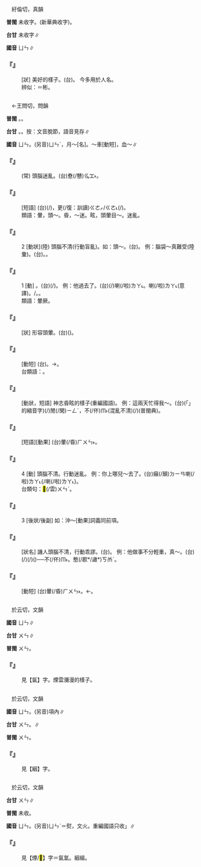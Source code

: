 
=={{ruby|贇|ㄩㄣ}}==

　紆倫切，真韻

'''普閩''' 未收字。(新華典收字)。

'''台甘''' 未收字∥

'''國音''' <rt>ㄩㄣ</rt>∥

    

==='''『{{ruby|贇|ㄩㄣ}}』'''===
: [狀] 美好的樣子。(台){{ruby|真|ㄐㄧㄣ}}{{ruby|<mark>&#xffad0;</mark>|ㄙㄨㄧˋ}}{{ruby|真|ㄐㄧㄣ}}{{ruby|好|ㄏㄜˋ}}{{ruby|看|ㄎㄨㆩ˪}}{{ruby|丌|ㆤ}}{{ruby|款|ㄎㄨㄢˋ}}。 今多用於人名。
:辨似：{{ruby|斌|ㄅㄧㄣ}}＝彬。
:
    

=={{ruby|暈|ㄩㄣ}}==

　←王問切，問韻

'''普閩''' {{ruby|(文)|ㄨㄣ˫}}。{{ruby|(白)|ㆭ˫}}。

'''台甘''' {{ruby|(文)|ㄨㄣ˫}}。{{ruby|(語)|ㆭ˫}}。按：文音脫節，語音見存∥

'''國音''' <rt>ㄩㄣ</rt>。(另音)<rt>ㄩㄣˋ</rt>，月～[名]。～車[動短]{{ruby|。|ㄧㄣˋ}}，血～∥

    

==='''『{{ruby|暈|ㄩㄣ}}{{ruby|頭|ㄊㄡˊ}}{{ruby|暈|ㄩㄣ}}{{ruby|腦|ㄋㄠˇ}}』'''===
: (常) 頭腦迷亂。(台){{ruby|頭|ㄊㄠˊ}}{{ruby|殼|ㄎㄚㆶ}}{{ruby|眩|ㄏㄧㄣˊ}}憃(/戇)<rt>ㆣㆲ˫</rt>{{ruby|眩|ㄒㄧㄣˊ}}{{ruby|戇|ㆣㆲ˫}}。
    

==='''『{{ruby|暈|ㄩㄣ}}{{ruby|死|ㄙˇ}}{{ruby|復|ㄈㄨˋ}}{{ruby|蘇|ㄙㄨ}}』'''===
: [短語] (台){{ruby|暈|ㄏㄨㄣ˫}}(/{{ruby|昏|ㄏㄨㄣ}}{{ruby|死|ㄒㄧˋ}}){{ruby|去|ㄎㄧ˪}}，更(/復：訓讀)<rt>ㄍㄜㆷ/ㄍㄜ˪</rt>{{ruby|再|ㄗㄞ˪}}{{ruby|活|ㄨㄚㆷ ͘}}(/{{ruby|精|ㄐㄧㄥ}}{{ruby|神|ㄒㄧㄣˊ}}){{ruby|起|·ㄎㄧˋ}}{{ruby|來|·ㄌㄞˊ}}。
:類語：暈，頭～。昏，～迷。眩，頭暈目～。迷亂。
:
    

==='''『{{ruby|暈|ㄩㄣ}}』'''===
:2  [動狀](陸) 頭腦不清(行動盲亂)。如：頭～。(台){{ruby|頭|ㄊㄠˊ}}{{ruby|殼|ㄎㄚㆶ}}{{ruby|眩|ㄏㄧㄣˊ}}。 例：腦袋～真難受(陸彙)。(台){{ruby|頭|ㄊㄠˊ}}{{ruby|殼|ㄎㄚㆶ}}{{ruby|眩|ㄏㄧㄣˊ}}{{ruby|真|ㄐㄧㄣ}}{{ruby|艱|ㄍㄢ}}{{ruby|苦|ㄎㆦˋ}}。{{ruby|擋|ㄉㆲ˪}}{{ruby|<mark>&#xffa45;</mark>|ㆠㆤ˫/ㆠㄨㆤ˫}}{{ruby|住|ㄉㄧㄠˊ}}。
    

==='''『{{ruby|暈|ㄩㄣ}}』'''===
:1  [動] {{ruby|昏|ㄏㄨㄣ}}{{ruby|倒|ㄉㄠˇ}}。(台){{ruby|昏|ㄏㄨㄣ˫}}{{ruby|→|ㄏㄨㄣ}}(/{{ruby|暈|ㄨㄣ˫}}){{ruby|倒|ㄉㄜˋ}}{{ruby|→|·ㄉㄜˋ}}。 例：他{{ruby|～|ㄩㄣ}}過去了。(台){{ruby|伊|ㄧ}}{{ruby|暈|ㄨㄣ˫}}(/{{ruby|昏|ㄏㄨㄣ˫}}{{ruby|→|ㄏㄨㄣ}}){{ruby|去|ㄎㄧ˪}}喇(/啦)<rt>ㄌㄚ˪</rt>。{{ruby|昏|ㄏㄨㄣ˫}}{{ruby|昏|ㄏㄨㄣ˫}}{{ruby|倒|ㄉㄜˋ}}{{ruby|倒|ㄉㄜˋ}}{{ruby|落|ㄌㄜㆷ ͘}}{{ruby|去|·ㄎㄧ˪}}喇(/啦)<rt>ㄌㄚ˪</rt>(意譯)。/{{ruby|伊|ㄧ}}{{ruby|暈|ㄏㄨㄣ˫}}{{ruby|倒|ㄉㄜ˪}}。{{ruby|昏|ㄏㄨㄣ˫}}{{ruby|去|ㄎㄧ˪}}。
:類語：暈厥。
:
    

==='''『{{ruby|暈|ㄩㄣ}}{{ruby|乎|ㄏㄨ}}{{ruby|乎|ㄏㄨ}}』'''===
: [狀] 形容頭暈。(台)({{ruby|頭|ㄊㄠˊ}}{{ruby|殼|ㄎㄚㆶ}}){{ruby|眩|ㄏㄧㄣˊ}}{{ruby|眩|ㄏㄧㄣˊ}}。
    

==='''『{{ruby|頭|ㄊㄡˊ}}{{ruby|暈|ㄩㄣ}}』'''===
: [動短] (台){{ruby|頭|ㄊㄠˊ}}{{ruby|殼|ㄎㄚㆶ}}{{ruby|眩|ㄏㄧㄣˊ}}。→{{ruby|憃|ㆣㆲ˫}}{{ruby|神|ㄒㄧㄣˊ}}。
:台類語：{{ruby|悾|ㄎㆲ}}{{ruby|顛|ㄉㄧㄢ}}。
:
    

==='''『{{ruby|暈|ㄩㄣ}}{{ruby|頭|ㄊㄡˊ}}{{ruby|轉|ㄓㄨㄢˇ}}{{ruby|向|ㄒㄧㄤˋ}}』'''===
: [動狀，短語] 神志昏眩的樣子(重編國語)。 例：這兩天忙得我～。(台){{ruby|<mark>&#xffb50;</mark>|ㄐㄧㆵ}}(「{{ruby|此|ㄐㄧˋ}}{{ruby|一|ㄐㄧㆵ ͘}}」的縮音字)(/{{ruby|此|ㄐㄧㆵ}}){{ruby|兩|ㄋㆭ˫}}{{ruby|三|ㄙㆩ}}{{ruby|日|ㆢㄧㆵ ͘/ㄌㄧㆵ ͘}}{{ruby|無|ㆠㄜˊ}}閒(/閑)<rt>ㄧㄥˊ</rt>{{ruby|<mark>&#xffa42;</mark>|ㄍㄚㆷ}}，{{ruby|我|ㆣㄨㄚˋ}}{{ruby|攏|ㄌㆲˋ}}不(/伓)<rt>ㆬ˫</rt>{{ruby|知|ㄗㄞ}}{{ruby|頭|ㄊㄠˊ}}{{ruby|天|ㄊㆪ}}(混亂不清){{ruby|去|ㄎㄧ˪}}(/{{ruby|頭|ㄊㄠˊ}}{{ruby|眩|ㄏㄧㄣˊ}}{{ruby|目|ㆠㄚㆶ ͘}}{{ruby|暗|ㆰ˪}})(普閩典)。
    

==='''『{{ruby|嚇|ㄒㄧㄚˋ}}{{ruby|暈|ㄩㄣ}}{{ruby|了|ㄌㄜ}}』'''===
: [短語][動果] (台){{ruby|驚|ㄍㄧㆩ}}{{ruby|到|ㄍㄚㆷ}}暈(/昏)<rt>ㄏㄨㄣ˫</rt>{{ruby|去|·ㄎㄧ˪}}。
    

==='''『{{ruby|暈|ㄩㄣ}}』'''===
:4  [動] 頭腦不清。行動迷亂。 例：你上哪兒～去了。(台){{ruby|汝|ㄌㄧˋ}}{{ruby|是|ㄒㄧ˫}}癲(/顛)<rt>ㄉㄧㄢ</rt>{{ruby|對|ㄉㄨㄧ˪}}{{ruby|底|ㄉㄜˋ}}{{ruby|位|ㄨㄧ˫}}{{ruby|去|ㄎㄧ˪}}喇(/啦)<rt>ㄌㄚ˪</rt>{/{{ruby|去|ㄎㄧ˪}}喇(/啦)<rt>ㄌㄚ˪</rt>{{ruby|咧|ㄌㆤ˪}}}。
:台類句：{{ruby|汝|ㄌㄧˋ}}{{ruby|去|ㄎㄧ˪}}{{ruby|底|ㄉㄜˋ}}{{ruby|位|ㄨㄧ˫}}{{ruby|歪|ㄨㆮ/ㄨㄞ}}<mark>&#xf9bfa;</mark>(/雲)<rt>ㄨㄣˊ</rt>。
:
    

==='''『{{ruby|暈|ㄩㄣ}}』'''===
:3  [後狀/後副] 如：沖～[動果]詞義同前項。
    

==='''『{{ruby|暈|ㄩㄣ}}{{ruby|頭|·ㄊㄡˊ}}』'''===
: [狀名] 譏人頭腦不清，行動乖謬。(台){{ruby|悾|ㄎㆲˋ}}{{ruby|憨|ㄎㆰˋ}}。 例：他做事不分輕重，真～。(台){{ruby|伊|ㄧ}}{{ruby|做|ㄗㄨㆤ˪/ㄗㄜ˪}}{{ruby|載|ㄉㄞ˫}}(/{{ruby|戴|ㄉㄞ˪}}){{ruby|事|ㄐㄧ˪}}(/{{ruby|事|ㄉㄞ˫}}{{ruby|情|ㄐㄧ˪}}){{ruby|<mark>&#xffa45;</mark>|ㆠㆤ˫/ㆠㄨㆤ˫}}{{ruby|曉|ㄏㄧㄠˋ/ㄏㄧㄤˋ}}{{ruby|看|ㄎㄨㆩˋ}}{{ruby|輕|ㄎㄧㄣ}}{{ruby|重|ㄉㄤ˫}}({{ruby|有|ㄨ˫}}{{ruby|要|ㄧㄠ˪}}{{ruby|緊|ㄍㄧㄣˋ}}{{ruby|及|ㄍㄚㆴ}}{{ruby|無|ㆠㄜˊ}}{{ruby|要|ㄧㄠ˪}}{{ruby|緊|ㄍㄧㄣˋ}})──不(/伓)<rt>ㆬ˫</rt>{{ruby|知|ㄗㄞ}}{{ruby|頭|ㄊㄠˊ}}{{ruby|重|ㄉㄤ˫}}。{{ruby|悾|ㄎㆲ}}憨(/歁*/譀*)<rt>ㄎㆰˋ</rt>。
    

==='''『{{ruby|暈|ㄩㄣ}}{{ruby|倒|ㄉㄠˇ}}』'''===
: [動短] (台)暈(/昏)<rt>ㄏㄨㄣ˫</rt>{{ruby|倒|·ㄉㄜˋ}}。←{{ruby|倒|ㄉㄜˋ}}{{ruby|落|ㄌㄜㆷ ͘}}{{ruby|去|ㄎㄧ˪}}。
    

=={{ruby|氳|ㄩㄣ}}==

　於云切，文韻

'''國音''' <rt>ㄩㄣ</rt>∥

'''台甘''' <rt>ㄨㄣ</rt>∥

'''普閩''' <rt>ㄨㄣ</rt>。

    

==='''『{{ruby|氤|ㄧㄣ}}{{ruby|氳|ㄩㄣ}}』'''===
:  見【氤】字。煙雲瀰漫的樣子。
    

=={{ruby|縕|ㄩㄣ}}==

　於云切，文韻

'''國音''' <rt>ㄩㄣ</rt>。(另音){{ruby|氳|ㄩㄣˋ}}項內∥

'''台甘''' <rt>ㄨㄣ</rt>。{{ruby| |ㄨㄣ˪}}∥

'''普閩''' <rt>ㄨㄣ</rt>。

    

==='''『{{ruby|絪|ㄧㄣ}}{{ruby|縕|ㄩㄣ}}』'''===
:  見【絪】字。
    

=={{ruby|熅|ㄩㄣ}}==

　於云切，文韻

'''台甘''' <rt>ㄨㄣ</rt>∥

'''普閩''' 未收。

'''國音''' <rt>ㄩㄣ</rt>。(另音)<rt>ㄩㄣˋ</rt>＝熨{{ruby|。|ㄩㄣˊ}}，文火。重編國語只收{{ruby|「|ㄩㄣˊ}}{{ruby|、|ㄩㄣˋ}}」∥

    

==='''『{{ruby|煙|ㄧㄢ}}{{ruby|熅|ㄩㄣ}}』'''===
:  見【煙/<mark>&#xf97eb;</mark>】字＝氤氳。絪縕。
    

